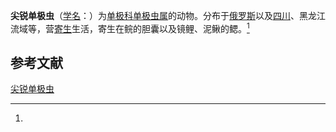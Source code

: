 {{Speciesbox
| name = 尖锐单极虫
| status = 
| status_system = 
| image = 
| genus = Thelohanellus
| species = acuminatus
| authority = (Achmerov, 1955)<ref name='id9737'>{{cite web| url =http://www.bioinfo.cn/db05/BjdwSpecies.php?action=view&id=9737| title =尖锐单极虫| work =《中国动物物种编目数据库》| publisher =中国科学院微生物研究所| author =中国科学院动物研究所| accessdate =2009-04-16| deadurl =yes| archiveurl =https://web.archive.org/web/20160305030205/http://www.bioinfo.cn/db05/BjdwSpecies.php?action=view&id=9737| archivedate =2016-03-05}}</ref>
}}

'''尖锐单极虫'''（[[学名|学名]]：{{lang|la|''Thelohanellus acuminatus''}}）为[[单极科|单极科]][[单极虫属|单极虫属]]的动物。分布于[[俄罗斯|俄罗斯]]以及[[四川|四川]]、黑龙江流域等，营[[寄生|寄生]]生活，寄生在鲩的胆囊以及镜鲤、泥鳅的鳃。<ref name='id9737'/>

== 参考文献 ==
{{reflist}}

{{Wikispecies|Thelohanellus acuminatus}}

[[Category:单极虫属|尖锐单极虫]]


{{Cnidarian-stub}}